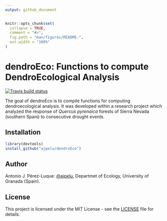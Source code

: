 ```yaml
---
output: github_document
---
```


<!-- README.md is generated from README.Rmd. Please edit that file -->

```r
knitr::opts_chunk$set(
  collapse = TRUE,
  comment = "#>",
  fig.path = "man/figures/README-",
  out.width = "100%"
)
```

# dendroEco: Functions to compute DendroEcological Analysis 
 [![Travis build status](https://travis-ci.org/ajpelu/dendroEco.svg?branch=master)](https://travis-ci.org/ajpelu/dendroEco) 

The goal of dendroEco is to compile functions for computing dendroecological analysis. It was  developed within a research project which analyzed the response of *Quercus pyrenaica* forests of Sierra Nevada (southern Spani) to consecutive drought events. 

## Installation

``` r
library(devtools)
install_github("ajpelu/dendroEco")
```

## Author 

Antonio J. Pérez-Luque: [\@ajpelu](http://twitter.com/ajpelu), Departmet of Ecology, University of Granada (Spain).

## License
This project is licensed under the MIT License - see the [LICENSE](./LICENSE.md) file for details. 
